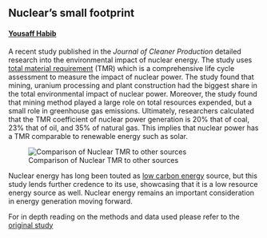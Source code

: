 ## Nuclear's small footprint
#### [Yousaff Habib](https://www.linkedin.com/in/yousaff-habib-6684891a5/)

A recent study published in the *Journal of Cleaner Production* detailed research into the environmental impact of nuclear energy. The study uses [total material requirement](https://www.un.org/esa/sustdev/sdissues/consumption/cpp1224m9.htm#:~:text=(b)%20Brief%20Definition%3A%20Total,processing%20waste%20and%20soil%20erosion.) (TMR) which is a comprehensive life cycle assessment to measure the impact of nuclear power. The study found that mining, uranium processing and plant construction had the biggest share in the total environmental impact of nuclear power. Moreover, the study found that mining method played a large role on total resources expended, but a small role in greenhouse gas emissions. Ultimately, researchers calculated that the TMR coefficient of nuclear power generation is 20% that of coal, 23% that of oil, and 35% of natural gas. This implies that nuclear power has a TMR comparable to renewable energy such as solar.

![Comparison of Nuclear TMR to other sources](https://ars.els-cdn.com/content/image/1-s2.0-S095965262202131X-gr12_lrg.jpg)

Nuclear energy has long been touted as [low carbon energy](https://www.iea.org/reports/nuclear-power-in-a-clean-energy-system) source, but this study lends further credence to its use, showcasing that it is a low resource energy source as well. Nuclear energy remains an important consideration in energy generation moving forward. 

For in depth reading on the methods and data used please refer to the [original study](https://www.sciencedirect.com/science/article/pii/S095965262202131X)

